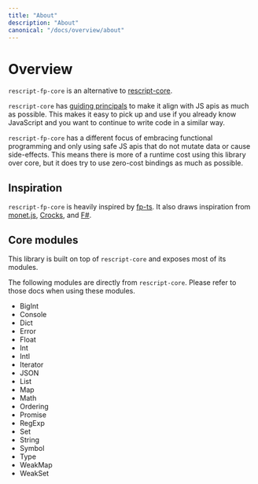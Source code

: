 ```yaml
---
title: "About"
description: "About"
canonical: "/docs/overview/about"
---
```


# Overview
`rescript-fp-core` is an alternative to [rescript-core](https://github.com/rescript-association/rescript-core).

`rescript-core` has [guiding principals](https://github.com/rescript-association/rescript-core#guiding-principles) to make it align with JS apis as much as possible.
This makes it easy to pick up and use if you already know JavaScript and you want to continue to write code in a similar way.

`rescript-fp-core` has a different focus of embracing functional programming and only using safe JS apis that do not mutate data or cause side-effects.
This means there is more of a runtime cost using this library over core, but it does try to use zero-cost bindings as much as possible.

## Inspiration
`rescript-fp-core` is heavily inspired by [fp-ts](https://gcanti.github.io/fp-ts/). 
It also draws inspiration from [monet.js](https://monet.github.io/monet.js/), [Crocks](https://crocks.dev/docs/getting-started.html), and [F#](https://fsharp.org/).

## Core modules
This library is built on top of `rescript-core` and exposes most of its modules.

The following modules are directly from `rescript-core`. 
Please refer to those docs when using these modules.

- BigInt
- Console
- Dict
- Error
- Float
- Int
- Intl
- Iterator
- JSON
- List
- Map
- Math
- Ordering
- Promise
- RegExp
- Set
- String
- Symbol
- Type
- WeakMap
- WeakSet

